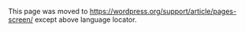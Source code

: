 {{Languages|
{{en|Pages Screen}}
{{ja|管理画面/ページ/ページ}}
{{pt-br|Sub-Painel Páginas}}
{{zh-cn|“页面”页面}}
}}

This page was moved to https://wordpress.org/support/article/pages-screen/ except above language locator.
<!--

==Pages &rarr; Pages==

The [[Pages Screen]] provides the facility to manage all the [[Pages]] in a blog.  Via this Screen, Pages can be edited, deleted, and viewed.  Filtering, and searching, also makes it easy to quickly find Pages matching certain criteria. 

Several powerful features allow Pages to be edited in bulk (en masse) allowing fields such as Author, Parent, Template, Comments Allowed, Status, and Pings Allowed, to be changed for a whole batch of Pages.  In addition, a Quick Edit feature provides an easy method to change a multitude of values, such as Title, Slug, Date, and Author, for a given Page.

[[Image:managepages.png|640px||Pages Screen]]

Back to [[Administration Screens]].

==Pages Screen==

===Table of Pages===
A table lists all of your Pages, by row.  The Pages are listed with the newest Page first.  

The table of Pages contains the following columns:

*'''[ ]''' – This checkbox, when clicked (checked), 'selects' that particular Page to be processed by a Bulk Action.
*'''Title''' - This is the Page's Title displayed as a link.  Click the Title link to allow this Page to be edited in the [[#Editing_Individual_Pages|Edit Page]] screen.  Next to the Title, if a Page is of a Draft, Pending, or Password Protected nature, text will display showing that.
*'''"ID"''' - This is not a column in the Table, but by hovering the mouse over the Page Title, the Page ID is revealed as part of the URL displayed in the browser status bar (in Firefox the status bar is displayed at the bottom of the screen).  A Page's ID number is the unique number WordPress' database uses to identify individual Pages.  
*'''Author''' - Displayed in the form of a link, this is the [[Users_Screen|author]] who wrote the Page.  Clicking the author link causes all the Pages authored by that user to be displayed in the Table of Pages (thus allowing a Bulk Action to be applied to all Pages for a given author).
*'''comment bubble''' - A comment bubble is the column heading, and each Page row has comment bubble with the number of comments for that Page.  If a Pages has any comments, then the number comments is displayed in a blue bubble.  Clicking on a blue comment bubble causes the [[Comments Screen]] to be displayed to allow moderation of those comments.
*'''Date''' - The Date column for each Page shows the Date 'Published' for Published Pages and the Date 'Last Modified' for other Pages.  

====Sortable Columns====
Some column headings, such as the Title, Author, and Date, can be clicked to sort the Table of Pages in ascending or descending order.  Hover over the column title, for example Title, to see the up-arrow or down-arrow.  Click the heading to change the sort order.

====Page Navigation====
Under the Screen Options, the number of Pages displayed per page is determined.  If more then one page of Pages is available, two double-arrow boxes to move to the first and last page are provided.  Also two single-arrow boxes are displayed to move one page backward or forward.  Finally, a box showing the current page number can be used to enter a page to directly display. 

====Screen Options====
The [[Administration_Screens#Screen_Options|Screen Options]] allow you to choose which columns are displayed, or not displayed, in the underlying Table.  Clicking on the Screen Options tab shows a list of the columns with a check-box next to each column.  Check the box for each column you want displayed in the Table, or uncheck the box to not display that column.  In addition, the number of Pages per page can be set. Click the Screen Options tab again to close the Screen Options.

====Search====
Above the Table, to the right, is a search box where you can enter a word, or series of words, and click the "Search Pages" button to search and display all the Pages meeting your search words.

===Filtering Options===
At the top of this Screen are links such as All, Published, Pending Review, Draft, Private, that when clicked, will cause just the Pages of that type to be displayed in the underlying Table.

Below that, and to the right of the [[#Actions|Bulk Actions]] [[#Apply|Apply button]], are one other filter option:

;Show all dates:  This dropdown allows you to select, by date, which Pages are displayed in the [[#Table of Pages|Table of Pages]].  By default, "Show all dates" is selected and all of your Posts are displayed.
;Filter:  Clicking this button applies the settings you select in the dropdowns.

===Using Selection, Actions, and Apply===
====Selection====
:This Screen allows Bulk Actions to be performed on one or more Pages selected in the Table.  For Bulk Actions to be performed on multiple Pages at once, those Pages must be first '''selected''' via one of these methods:
:*'''Select one Page at a time''' - To select a Page, the checkbox to the left of the Page entry must be checked (clicked).  It is possible to keep selecting more Pages by checking their respective checkbox.
:*'''Select all Pages in given Table''' - All Pages in a given table can be selected by checking the checkbox in the Table's title, or footer bar.  Of course, unchecking the header or footer title bar checkbox will cause all entries in that Table to be unchecked (NOT selected). 
:*'''Reverse Selection''' - A Reverse Selection means checked items become unchecked, and unchecked items become checked. A Reverse Selection is accomplished by holding the Shift key on the keyboard and clicking the header or footer title bar checkbox.

====Actions====
:Actions describe the process to be performed on particular Pages.  There are two styles of Actions that will be referred to as ''Bulk Actions'' and ''Immediate Actions''.  The following describes these Actions:
:*'''Bulk Actions''' - These Actions can be performed on one, or more Pages, at one time, if those Pages have been previously [[#Selection|selected]]. Bulk Actions are available, when appropriate, as choices in the Bulk Actions pulldown box, above the Table.  The only Bulk Actions allowed are Edit and Delete.   
:*'''Immediate Actions''' - Immediate Actions are performed Immediately, on an individual Page.  Hovering the mouse cursor over the Page row reveals the Edit, Quick Edit, Delete, and View options under the Title column, in that Page's row.  Clicking on a Page Name will also initiate the Edit Action.

:The available Actions are described below: 
:*'''Edit''' - This Action can be either an "Immediate Action" or a "Bulk Action".  The Immediate Action, initiated by click on the Title or clicking on the Edit option just below the Title, causes the [[#Editing Individual Pages|Edit Pages screen]] to display.  Edit is also available as a Bulk Action for the selected Pages, so see the [[#Bulk Edit|Bulk Edit section]] for details on the Bulk Editing process.
:*'''Quick Edit''' - Quick Edit is an "Immediate Action" that allows a quick in-line edit of certain fields related to a Page.  See the [[#Quick Edit|Quick Edit section]] for details on this Action.
:*'''Delete''' - This Action deletes the Pages.  Delete is available both as a Bulk Action, and an Immediate Action.
:*'''View''' - This Action presents the Page as it appears in a single Page view on your blog.  View is available only as an Immediate Action.

=====Bulk Edit=====
:The Bulk Edit Pages 'screen' is displayed below the Table Of Pages header once, one, or more, Pages have been [[#Selection|selected]], and the [[#Action|Bulk Action]] of Edit is [[#Apply|Applied]].  Bulk Edit allows the fields Author, Parent, Template, Comments Allowed, Status, and Pings Allowed, to be changed for all the selected Pages.  
:*'''Cancel''' - Click Cancel to cancel and abort the Bulk Edit of these Pages.
:*'''Update''' - Click Update to save the Bulk Edits made to these Pages.

=====Quick Edit=====
:Quick Edit is an Immediate Action performed on one Page by clicking the Quick Edit link under the Page Title in the Table of Pages.  Quick Edit is just an in-line edit that allows you to change the following items--Title, Slug, Date, Author, Password or Private page box, Parent, Order, Template, Allow Comments, Allow Pings, Status.
:*'''Cancel''' - Click Cancel to cancel and abort the Edit of this Page.
:*'''Update''' - Click Update to save the Edits made to this Page.

=====Editing Individual Pages=====
This mode is essentially the same as the [[Pages Add New Screen]] so see that Screen for the specific details of writing a Page.  The only difference is that the button to save your work is called "'''Update'''" instead of "'''Publish'''".

====Apply====
:After one or more Pages are ''selected'', and after a ''Bulk'' Action is specified, the '''Apply''' button performs the given Action on the selected Pages.

:*'''Apply''' - Click the Apply button to execute the Bulk Action, specified in the Actions pulldown, on the selected Pages.  Remember, prior to executing Actions, one or more Pages must be '''selected''', as described before.

{{Administration Screens Footer}}

[[Category:Administration Screens]]
[[Category:Getting Started]]
[[Category:UI Link]]
-->